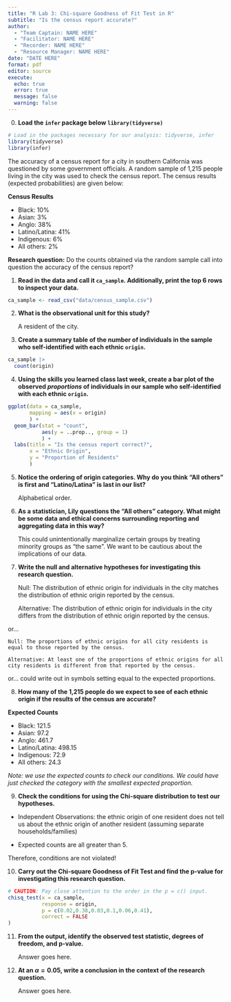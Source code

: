 ```yaml
---
title: "R Lab 3: Chi-square Goodness of Fit Test in R"
subtitle: "Is the census report accurate?"
author:
  - "Team Captain: NAME HERE"
  - "Facilitator: NAME HERE"
  - "Recorder: NAME HERE"
  - "Resource Manager: NAME HERE"
date: "DATE HERE"
format: pdf
editor: source
execute:
  echo: true
  error: true
  message: false
  warning: false
---
```


0.  **Load the `infer` package below `library(tidyverse)`**

```r
# Load in the packages necessary for our analysis: tidyverse, infer
library(tidyverse)
library(infer)
```

The accuracy of a census report for a city in southern California was questioned by some government officials. A random sample of 1,215 people living in the city was used to check the census report. The census results (expected probabilities) are given below:

**Census Results**

+ Black: 10%
+ Asian: 3%
+ Anglo: 38%
+ Latino/Latina: 41%
+ Indigenous: 6%
+ All others: 2%

**Research question:** Do the counts obtained via the random sample call into question the accuracy of the census report?

1.  **Read in the data and call it `ca_sample`. Additionally, print the top 6 rows to inspect your data.**

```r
ca_sample <- read_csv("data/census_sample.csv")
```

2.  **What is the observational unit for this study?**

    A resident of the city.

3.  **Create a summary table of the number of individuals in the sample who self-identified with each ethnic `origin`.**

```r
ca_sample |> 
  count(origin)
```

4.  **Using the skills you learned class last week, create a bar plot of the observed *proportions* of individuals in our sample who self-identified with each ethnic `origin`.**

```r
ggplot(data = ca_sample,
       mapping = aes(x = origin)
       ) +
  geom_bar(stat = "count",
           aes(y = ..prop.., group = 1)
           ) +
  labs(title = "Is the census report correct?",
       x = "Ethnic Origin",
       y = "Proportion of Residents"
       )
```

5.  **Notice the ordering of origin categories. Why do you think "All others" is first and "Latino/Latina" is last in our list?**

    Alphabetical order.

6.  **As a statistician, Lily questions the "All others" category. What might be some data and ethical concerns surrounding reporting and aggregating data in this way?**

    This could unintentionally marginalize certain groups by treating minority groups as "the same". We want to be cautious about the implications of our data.

7.  **Write the null and alternative hypotheses for investigating this research question.**

    Null: The distribution of ethnic origin for individuals in the city matches the distribution of ethnic origin reported by the census.

    Alternative: The distribution of ethnic origin for individuals in the city differs from the distribution of ethnic origin reported by the census.
    
    
or...

    Null: The proportions of ethnic origins for all city residents is equal to those reported by the census.

    Alternative: At least one of the proportions of ethnic origins for all city residents is different from that reported by the census.

or... could write out in symbols setting equal to the expected proportions.

8.  **How many of the 1,215 people do we expect to see of each ethnic origin if the results of the census are accurate?**

**Expected Counts**

+ Black: 121.5
+ Asian: 97.2
+ Anglo: 461.7
+ Latino/Latina: 498.15
+ Indigenous: 72.9
+ All others: 24.3

*Note: we use the expected counts to check our conditions. We could have just checked the category with the smallest expected proportion.*

9.  **Check the conditions for using the Chi-square distribution to test our hypotheses.**

+ Independent Observations: the ethnic origin of one resident does not tell us about the ethnic origin of another resident (assuming separate households/families)

+ Expected counts are all greater than 5.

Therefore, conditions are not violated!

10. **Carry out the Chi-square Goodness of Fit Test and find the p-value for investigating this research question.**

```r
# CAUTION: Pay close attention to the order in the p = c() input.
chisq_test(x = ca_sample,
           response = origin,
           p = c(0.02,0.38,0.03,0.1,0.06,0.41),
           correct = FALSE
)
```

11. **From the output, identify the observed test statistic, degrees of freedom, and p-value.**

    Answer goes here.

12. **At an $\alpha = 0.05$, write a conclusion in the context of the research question.**

    Answer goes here.

